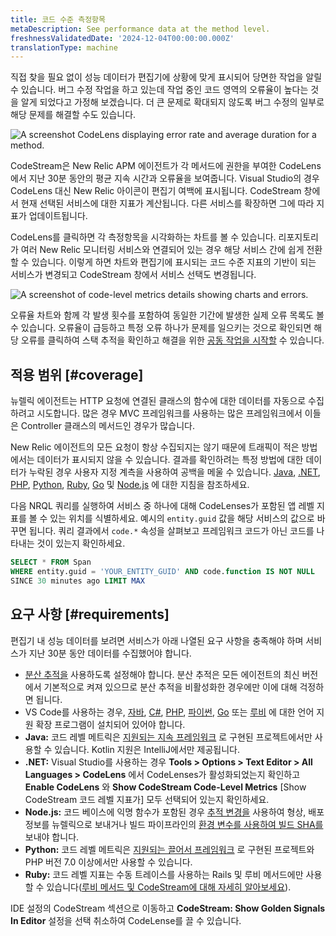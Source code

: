 ```yaml
---
title: 코드 수준 측정항목
metaDescription: See performance data at the method level.
freshnessValidatedDate: '2024-12-04T00:00:00.000Z'
translationType: machine
---
```


직접 찾을 필요 없이 성능 데이터가 편집기에 상황에 맞게 표시되어 당면한 작업을 알릴 수 있습니다. 버그 수정 작업을 하고 있는데 작업 중인 코드 영역의 오류율이 높다는 것을 알게 되었다고 가정해 보겠습니다. 더 큰 문제로 확대되지 않도록 버그 수정의 일부로 해당 문제를 해결할 수도 있습니다.

<img title="A CodeLens displaying error rate and average duration for a method." alt="A screenshot CodeLens displaying error rate and average duration for a method." src="/images/codestream_screenshot-crop_code-level-metrics-example.webp" />

CodeStream은 New Relic APM 에이전트가 각 메서드에 권한을 부여한 CodeLens에서 지난 30분 동안의 평균 지속 시간과 오류율을 보여줍니다. Visual Studio의 경우 CodeLens 대신 New Relic 아이콘이 편집기 여백에 표시됩니다. CodeStream 창에서 현재 선택된 서비스에 대한 지표가 계산됩니다. 다른 서비스를 확장하면 그에 따라 지표가 업데이트됩니다.

CodeLens를 클릭하면 각 측정항목을 시각화하는 차트를 볼 수 있습니다. 리포지토리가 여러 New Relic 모니터링 서비스와 연결되어 있는 경우 해당 서비스 간에 쉽게 전환할 수 있습니다. 이렇게 하면 차트와 편집기에 표시되는 코드 수준 지표의 기반이 되는 서비스가 변경되고 CodeStream 창에서 서비스 선택도 변경됩니다.

<img title="Code-level metrics details showing charts and errors." alt="A screenshot of code-level metrics details showing charts and errors." src="/images/codestream_screenshot-crop_code-level-charts.webp" />

오류율 차트와 함께 각 발생 횟수를 포함하여 동일한 기간에 발생한 실제 오류 목록도 볼 수 있습니다. 오류율이 급등하고 특정 오류 하나가 문제를 일으키는 것으로 확인되면 해당 오류를 클릭하여 스택 추적을 확인하고 해결을 위한 [공동 작업을 시작할](/docs/codestream/observability/error-investigation) 수 있습니다.

## 적용 범위 [#coverage]

뉴렐릭 에이전트는 HTTP 요청에 연결된 클래스의 함수에 대한 데이터를 자동으로 수집하려고 시도합니다. 많은 경우 MVC 프레임워크를 사용하는 많은 프레임워크에서 이들은 Controller 클래스의 메서드인 경우가 많습니다.

New Relic 에이전트의 모든 요청이 항상 수집되지는 않기 때문에 트래픽이 적은 방법에서는 데이터가 표시되지 않을 수 있습니다. 결과를 확인하려는 특정 방법에 대한 데이터가 누락된 경우 사용자 지정 계측을 사용하여 공백을 메울 수 있습니다. [Java](/docs/apm/agents/java-agent/custom-instrumentation/java-custom-instrumentation), [.NET](/docs/apm/agents/net-agent/custom-instrumentation/introduction-net-custom-instrumentation), [PHP](/docs/apm/agents/php-agent/features/php-custom-instrumentation), [Python](/docs/apm/agents/python-agent/custom-instrumentation/python-custom-instrumentation), [Ruby](/docs/apm/agents/ruby-agent/api-guides/ruby-custom-instrumentation), [Go](/docs/apm/agents/go-agent/instrumentation/instrument-go-transactions) 및 [Node.js](/docs/apm/agents/nodejs-agent/extend-your-instrumentation/nodejs-custom-instrumentation) 에 대한 지침을 참조하세요.

다음 NRQL 쿼리를 실행하여 서비스 중 하나에 대해 CodeLenses가 포함된 앱 레벨 지표를 볼 수 있는 위치를 식별하세요. 예시의 `entity.guid` 값을 해당 서비스의 값으로 바꾸면 됩니다. 쿼리 결과에서 `code.*` 속성을 살펴보고 프레임워크 코드가 아닌 코드를 나타내는 것이 있는지 확인하세요.

```sql
SELECT * FROM Span
WHERE entity.guid = 'YOUR_ENTITY_GUID' AND code.function IS NOT NULL
SINCE 30 minutes ago LIMIT MAX
```

## 요구 사항 [#requirements]

편집기 내 성능 데이터를 보려면 서비스가 아래 나열된 요구 사항을 충족해야 하며 서비스가 지난 30분 동안 데이터를 수집했어야 합니다.

* [분산 추적을](/docs/distributed-tracing/enable-configure/language-agents-enable-distributed-tracing) 사용하도록 설정해야 합니다. 분산 추적은 모든 에이전트의 최신 버전에서 기본적으로 켜져 있으므로 분산 추적을 비활성화한 경우에만 이에 대해 걱정하면 됩니다.
* VS Code를 사용하는 경우, [자바](https://marketplace.visualstudio.com/items?itemName=redhat.java), [C#](https://marketplace.visualstudio.com/items?itemName=ms-dotnettools.csharp), [PHP](https://marketplace.visualstudio.com/items?itemName=bmewburn.vscode-intelephense-client), [파이썬](https://marketplace.visualstudio.com/items?itemName=ms-python.python), [Go](https://marketplace.visualstudio.com/items?itemName=golang.go) 또는 [루비](https://marketplace.visualstudio.com/items?itemName=Shopify.ruby-lsp) 에 대한 언어 지원 확장 프로그램이 설치되어 있어야 합니다.
* <DNT>**Java:**</DNT> 코드 레벨 메트릭은 [지원되는 지속 프레임워크](/docs/apm/agents/java-agent/getting-started/compatibility-requirements-java-agent/#frameworks) 로 구현된 프로젝트에서만 사용할 수 있습니다. Kotlin 지원은 IntelliJ에서만 제공됩니다.
* <DNT>**.NET:**</DNT> Visual Studio를 사용하는 경우 <DNT>**Tools &gt; Options &gt; Text Editor &gt; All Languages &gt; CodeLens**</DNT> 에서 CodeLenses가 활성화되었는지 확인하고 **Enable CodeLens** 와 **Show CodeStream Code-Level Metrics** \[Show CodeStream 코드 레벨 지표가] 모두 선택되어 있는지 확인하세요.
* <DNT>**Node.js:**</DNT> 코드 베이스에 익명 함수가 포함된 경우 [추적 변경을](/docs/change-tracking/change-tracking-introduction/) 사용하여 형상, 배포 정보를 뉴렐릭으로 보내거나 빌드 파이프라인의 [환경 변수를 사용하여 빌드 SHA를](/docs/codestream/observability/error-investigation/#buildsha) 보내야 합니다.
* <DNT>**Python:**</DNT> 코드 레벨 메트릭은 [지원되는 끌어서 프레임워크](/docs/apm/agents/python-agent/getting-started/instrumented-python-packages) 로 구현된 프로젝트와 PHP 버전 7.0 이상에서만 사용할 수 있습니다.
* <DNT>**Ruby:**</DNT> 코드 레벨 지표는 수동 트레이스를 사용하는 Rails 및 루비 메서드에만 사용할 수 있습니다([루비 메서드 및 CodeStream에 대해 자세히 알아보세요](/docs/apm/agents/ruby-agent/features/ruby-codestream-integration)).

IDE 설정의 CodeStream 섹션으로 이동하고 <DNT>**CodeStream: Show Golden Signals In Editor**</DNT> 설정을 선택 취소하여 CodeLense를 끌 수 있습니다.